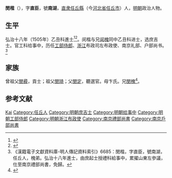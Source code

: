 {{明清人物信息框
| 姓名 = 閔楷
| 原名 =
| 圖片名稱= 
| 圖片大小 =
| 圖片說明 = 
| 最高職務 = 南京禮部尚書
| 國家 = 大明 
| 爵位 =
| 籍貫 = [[北直隶|直隶]][[河間府|河間府]][[任丘縣|任丘縣]]民籍
| 族裔 = 
| 字號 = 字直臣，號南湖
| 諡號 =
| 出生日期 = 生年不詳
| 出生地點 =[[北直隶|北直隶]][[任丘縣|任丘縣]]
| 逝世日期 = 卒年不詳 
| 逝世地點 =[[北直隶|北直隶]][[任丘縣|任丘縣]]
| 墓葬 =
| 配偶 = 
| 親屬 = （兄）[[閔槐|閔槐]]
| 出身 =
* 弘治十八年乙丑科同進士出身
| 經歷 =
| 著作 =  
}}
'''閔楷'''（{{bd|？||？|catIdx=}}），字'''直臣'''，號'''南湖'''，[[北直隶|直隶]][[任丘縣|任丘縣]]（今[[河北省|河北省]][[任丘市|任丘市]]）人，[[明朝|明朝]]政治人物。

== 生平 ==
弘治十八年（1505年）乙丑科進士<ref>{{Cite book|title=《皇明贡举考》卷五|last=（明）[[张朝瑞|张朝瑞]]|first=|publisher=《续修四库全书》史部第828册|year=|isbn=|location=|pages=}}</ref><ref>{{Cite book|title=贡举志五种 上|last=鲁小俊，江俊伟著|first=|publisher=武汉：武汉大学出版社|year=2009|isbn=978-7-307-07043-1|location=|pages=}}</ref>。闵楷与兄[[闵槐|闵槐]]同中乙丑科进士，选庶吉士。官工科给事中，历任[[工部侍郎|工部侍郎]]、[[浙江|浙江]]布政司左布政使、南京礼部、户部尚书。<ref>《漢籍電子文獻資料庫-明人傳記資料索引》6685：閔楷，字直臣，號南湖，任丘人，槐弟。弘治十八年進士，由庶起士授禮科給事中，累擢山東左參議，仕至南京禮部尚書，免歸。</ref>

==家族==
曾祖父[[閔彛|閔彛]]，貢士；祖父[[閔琦|閔琦]]；父[[閔定|閔定]]，聽選官。母卞氏。兄[[閔槐|閔槐]]<ref>{{Cite book|title=天一阁藏明代科举录选刊 登科录 点校本|last=龚延明主编|first=|publisher=宁波出版社|year=2016|isbn=978-7-5526-2320-8|location=宁波|pages=|quote=《天一閣藏明代科舉錄選刊.登科錄》之《弘治十八年進士登科錄》}}</ref>。

==参考文献==
{{reflist}}

{{弘治十八年乙丑科殿試金榜}}
{{李福達案}}
{{Authority control}}
{{DEFAULTSORT:Min闵}}
[[Category:闵姓|Kai]]
[[Category:任丘人|Category:任丘人]]
[[Category:明朝庶吉士|Category:明朝庶吉士]]
[[Category:明朝给事中|Category:明朝给事中]]
[[Category:明朝工部侍郎|Category:明朝工部侍郎]]
[[Category:明朝浙江布政使|Category:明朝浙江布政使]]
[[Category:南京禮部尚書|Category:南京禮部尚書]]
[[Category:南京戶部尚書|Category:南京戶部尚書]]